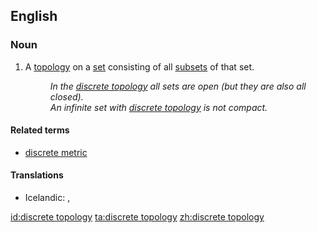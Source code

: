 ==English==

===Noun===
{{en-noun|head=[[discrete]] [[topology]]|discrete topologies}}

# {{context|mathematics|lang=en}} A [[topology]] on a [[set]] consisting of all [[subset]]s of that set.
#: ''In the [[discrete topology]] all sets are open (but they are also all closed).''
#: ''An infinite set with [[discrete topology]] is not compact. ''

====Related terms====
* [[discrete metric]]

====Translations====
{{trans-top|topology on a set consisting of all subsets of that set}}
* Icelandic: {{t|is|sundurlaust grannmynstur|n}}, {{t|is|strjált grannmynstur|n}}
{{trans-mid}}
{{trans-bottom}}

[[id:discrete topology]]
[[ta:discrete topology]]
[[zh:discrete topology]]